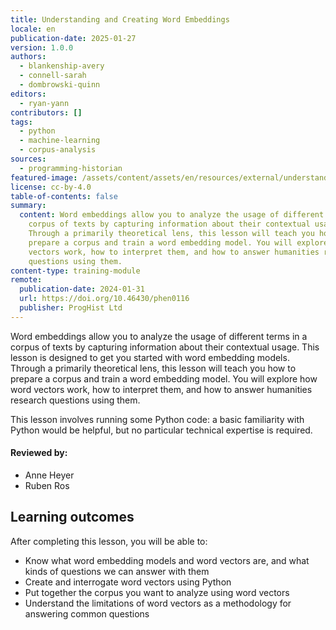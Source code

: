 ```yaml
---
title: Understanding and Creating Word Embeddings
locale: en
publication-date: 2025-01-27
version: 1.0.0
authors:
  - blankenship-avery
  - connell-sarah
  - dombrowski-quinn
editors:
  - ryan-yann
contributors: []
tags:
  - python
  - machine-learning
  - corpus-analysis
sources:
  - programming-historian
featured-image: /assets/content/assets/en/resources/external/understanding-and-creating-word-embeddings/featured-image.png
license: cc-by-4.0
table-of-contents: false
summary:
  content: Word embeddings allow you to analyze the usage of different terms in a
    corpus of texts by capturing information about their contextual usage.
    Through a primarily theoretical lens, this lesson will teach you how to
    prepare a corpus and train a word embedding model. You will explore how word
    vectors work, how to interpret them, and how to answer humanities research
    questions using them.
content-type: training-module
remote:
  publication-date: 2024-01-31
  url: https://doi.org/10.46430/phen0116
  publisher: ProgHist Ltd
---
```

Word embeddings allow you to analyze the usage of different terms in a corpus of texts by capturing information about their contextual usage. This lesson is designed to get you started with word embedding models. Through a primarily theoretical lens, this lesson will teach you how to prepare a corpus and train a word embedding model. You will explore how word vectors work, how to interpret them, and how to answer humanities research questions using them.

This lesson involves running some Python code: a basic familiarity with Python would be helpful, but no particular technical expertise is required.

#### Reviewed by:

* Anne Heyer
* Ruben Ros

## Learning outcomes

After completing this lesson, you will be able to:

* Know what word embedding models and word vectors are, and what kinds of questions we can answer with them
* Create and interrogate word vectors using Python
* Put together the corpus you want to analyze using word vectors
* Understand the limitations of word vectors as a methodology for answering common questions

<ExternalResource title="Interested in learning more?" subtitle="Check out this lesson on Programming Historian's website" url="https://doi.org/10.46430/phen0116" />
